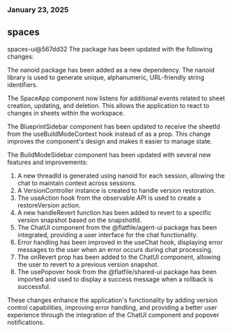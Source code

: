 ### January 23, 2025
## spaces

spaces-ui@567dd32
The package has been updated with the following changes:

The nanoid package has been added as a new dependency. The nanoid library is used to generate unique, alphanumeric, URL-friendly string identifiers.

The SpaceApp component now listens for additional events related to sheet creation, updating, and deletion. This allows the application to react to changes in sheets within the workspace.

The BlueprintSidebar component has been updated to receive the sheetId from the useBuildModeContext hook instead of as a prop. This change improves the component's design and makes it easier to manage state.

The BuildModeSidebar component has been updated with several new features and improvements:

1. A new threadId is generated using nanoid for each session, allowing the chat to maintain context across sessions.
2. A VersionController instance is created to handle version restoration.
3. The useAction hook from the observable API is used to create a restoreVersion action.
4. A new handleRevert function has been added to revert to a specific version snapshot based on the snapshotId.
5. The ChatUI component from the @flatfile/agent-ui package has been integrated, providing a user interface for the chat functionality.
6. Error handling has been improved in the useChat hook, displaying error messages to the user when an error occurs during chat processing.
7. The onRevert prop has been added to the ChatUI component, allowing the user to revert to a previous version snapshot.
8. The usePopover hook from the @flatfile/shared-ui package has been imported and used to display a success message when a rollback is successful.

These changes enhance the application's functionality by adding version control capabilities, improving error handling, and providing a better user experience through the integration of the ChatUI component and popover notifications.